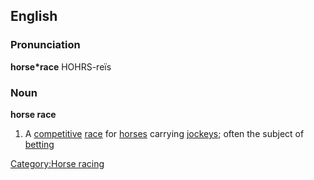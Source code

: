 ==English==
===Pronunciation===
'''horse*race'''
HOHRS-re&iuml;s
===Noun===
'''horse race'''
#A [[competitive]] [[race]] for [[horse]]s carrying [[jockey]]s; often the subject of [[betting]]

[[Category:Horse racing]]
